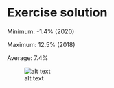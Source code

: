 # Exercise solution

Minimum: -1.4% (2020)

Maximum: 12.5% (2018)

Average: 7.4%

![alt text](info_gdp_chart.svg)
